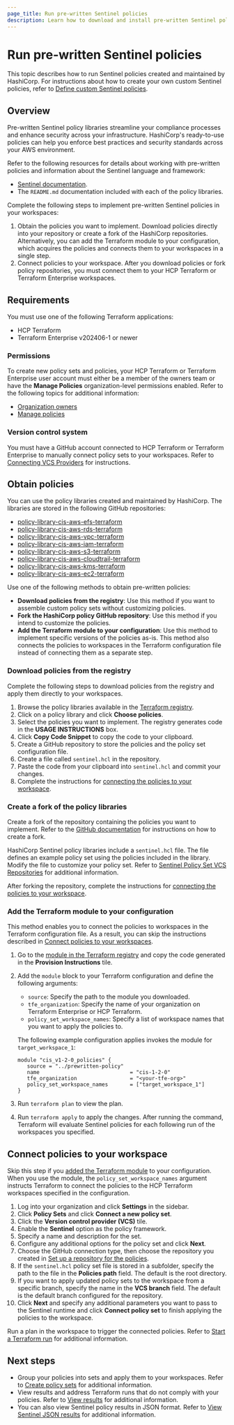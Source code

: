 ```yaml
---
page_title: Run pre-written Sentinel policies
description: Learn how to download and install pre-written Sentinel policies created and maintained by HashiCorp.
---
```


# Run pre-written Sentinel policies 

This topic describes how to run Sentinel policies created and maintained by HashiCorp. For instructions about how to create your own custom Sentinel policies, refer to [Define custom Sentinel policies](/terraform/cloud-docs/policy-enforcement/define-policies/custom-sentinel).

## Overview

Pre-written Sentinel policy libraries streamline your compliance processes and enhance security across your infrastructure. HashiCorp's ready-to-use policies can help you enforce best practices and security standards across your AWS environment.

Refer to the following resources for details about working with pre-written policies and information about the Sentinel language and framework: 

- [Sentinel documentation](/sentinel/docs).
- The `README.md` documentation included with each of the policy libraries.

Complete the following steps to implement pre-written Sentinel policies in your workspaces:

1. Obtain the policies you want to implement. Download policies directly into your repository or create a fork of the HashiCorp repositories. Alternatively, you can add the Terraform module to your configuration, which acquires the policies and connects them to your workspaces in a single step.
1. Connect policies to your workspace. After you download policies or fork policy repositories, you must connect them to your HCP Terraform or Terraform Enterprise workspaces.       

## Requirements

You must use one of the following Terraform applications:

- HCP Terraform
- Terraform Enterprise v202406-1 or newer

### Permissions

To create new policy sets and policies, your HCP Terraform or Terraform Enterprise user account must either be a member of the owners team or have the **Manage Policies** organization-level permissions enabled. Refer to the following topics for additional information:

- [Organization owners](/terraform/cloud-docs/users-teams-organizations/permissions#organization-owners)
- [Manage policies](/terraform/cloud-docs/users-teams-organizations/permissions#manage-policies)

### Version control system

You must have a GitHub account connected to HCP Terraform or Terraform Enterprise to manually connect policy sets to your workspaces. Refer to [Connecting VCS Providers](/terraform/cloud-docs/vcs) for instructions.

## Obtain policies

You can use the policy libraries created and maintained by HashiCorp. The libraries are stored in the following GitHub repositories:

- [policy-library-cis-aws-efs-terraform](https://github.com/hashicorp/policy-library-cis-aws-efs-terraform)
- [policy-library-cis-aws-rds-terraform](https://github.com/hashicorp/policy-library-cis-aws-rds-terraform)
- [policy-library-cis-aws-vpc-terraform](https://github.com/hashicorp/policy-library-cis-aws-vpc-terraform)
- [policy-library-cis-aws-iam-terraform](https://github.com/hashicorp/policy-library-cis-aws-iam-terraform)
- [policy-library-cis-aws-s3-terraform](https://github.com/hashicorp/policy-library-cis-aws-s3-terraform)
- [policv-library-cis-aws-cloudtrail-terraform](https://github.com/hashicorp/policy-library-cis-aws-cloudtrail-terraform)
- [policy-library-cis-aws-kms-terraform](https://github.com/hashicorp/policy-library-cis-aws-kms-terraform)
- [policy-library-cis-aws-ec2-terraform](https://github.com/hashicorp/policy-library-cis-aws-ec2-terraform)

Use one of the following methods to obtain pre-written policies:

- **Download policies from the registry**: Use this method if you want to assemble custom policy sets without customizing policies.  
- **Fork the HashiCorp policy GitHub repository**: Use this method if you intend to customize the policies. 
- **Add the Terraform module to your configuration**: Use this method to implement specific versions of the policies as-is. This method also connects the policies to workspaces in the Terraform configuration file instead of connecting them as a separate step. 

### Download policies from the registry

Complete the following steps to download policies from the registry and apply them directly to your workspaces. 

1. Browse the policy libraries available in the [Terraform registry](https://registry.terraform.io/browse/policies).
1. Click on a policy library and click **Choose policies**.
1. Select the policies you want to implement. The registry generates code in the **USAGE INSTRUCTIONS** box.
1. Click **Copy Code Snippet** to copy the code to your clipboard. 
1. Create a GitHub repository to store the policies and the policy set configuration file.
1. Create a file called `sentinel.hcl` in the repository. 
1. Paste the code from your clipboard into `sentinel.hcl` and commit your changes. 
1. Complete the instructions for [connecting the policies to your workspace](#connect-policies-to-your-workspace).

### Create a fork of the policy libraries 

Create a fork of the repository containing the policies you want to implement. Refer to the [GitHub documentation](https://docs.github.com/en/pull-requests/collaborating-with-pull-requests/working-with-forks/fork-a-repo) for instructions on how to create a fork. 

HashiCorp Sentinel policy libraries include a `sentinel.hcl` file. The file defines an example policy set using the policies included in the library. Modify the file to customize your policy set. Refer to [Sentinel Policy Set VCS Repositories](/terraform/cloud-docs/policy-enforcement/manage-policy-sets/sentinel-vcs) for additional information.

After forking the repository, complete the instructions for [connecting the policies to your workspace](#connect-policies-to-your-workspace).


### Add the Terraform module to your configuration 
This method enables you to connect the policies to workspaces in the Terraform configuration file. As a result, you can skip the instructions described in [Connect policies to your workspaces](#connect-policies-to-your-workspaces). 
	 
1. Go to the [module in the Terraform registry](https://registry.terraform.io/modules/hashicorp/CIS-Policy-Set/AWS/latest) and copy the code generated in the **Provision Instructions** tile.  
1. Add the `module` block to your Terraform configuration and define the following arguments: 
   - `source`: Specify the path to the module you downloaded.
   - `tfe_organization`: Specify the name of your organization on Terraform Enterprise or HCP Terraform.
   - `policy_set_workspace_names`: Specify a list of workspace names that you want to apply the policies to. 

   The following example configuration applies invokes the module for `target_workspace_1`:

   ```hcl
   module "cis_v1-2-0_policies" {
      source = "../prewritten-policy"
      name                             = "cis-1-2-0"
      tfe_organization                 = "<your-tfe-org>"
      policy_set_workspace_names       = ["target_workspace_1"]
   }
   ```

1. Run `terraform plan` to view the plan.
1. Run `terraform apply` to apply the changes. After running the command, Terraform will evaluate Sentinel policies for each following run of the workspaces you specified.

## Connect policies to your workspace

Skip this step if you [added the Terraform module](#add-the-terraform-module-to-your-configuration) to your configuration. When you use the module, the `policy_set_workspace_names` argument instructs Terraform to connect the policies to the HCP Terraform workspaces specified in the configuration. 

1. Log into your organization and click **Settings** in the sidebar. 
1. Click **Policy Sets** and click **Connect a new policy set**.
1. Click the **Version control provider (VCS)** tile.
1. Enable the **Sentinel** option as the policy framework.
1. Specify a name and description for the set.
1. Configure any additional options for the policy set and click **Next**.
1. Choose the GitHub connection type, then choose the repository you created in [Set up a repository for the policies](#set-up-a-repository-for-the-policies). 
1. If the `sentinel.hcl` policy set file is stored in a subfolder, specify the path to the file in the **Policies path** field. The default is the root directory.
1. If you want to apply updated policy sets to the workspace from a specific branch, specify the name in the **VCS branch** field. The default is the default branch configured for the repository.
1. Click **Next** and specify any additional parameters you want to pass to the Sentinel runtime and click **Connect policy set** to finish applying the policies to the workspace. 

Run a plan in the workspace to trigger the connected policies. Refer to [Start a Terraform run](/terraform/cloud-docs/run/remote-operations#starting-runs) for additional information.

## Next steps

- Group your policies into sets and apply them to your workspaces. Refer to [Create policy sets](/terraform/cloud-docs/policy-enforcement/manage-policy-sets#create-policy-sets) for additional information.
- View results and address Terraform runs that do not comply with your policies. Refer to [View results](/terraform/cloud-docs/policy-enforcement/view-results) for additional information.
- You can also view Sentinel policy results in JSON format. Refer to [View Sentinel JSON results](/terraform/cloud-docs/policy-enforcement/view-results/json) for additional information. 